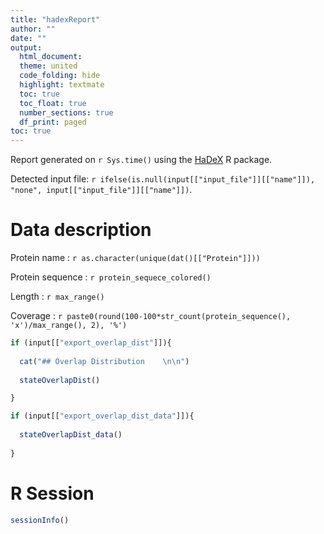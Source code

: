```yaml
---
title: "hadexReport"
author: ""
date: ""
output:
  html_document:
  theme: united
  code_folding: hide
  highlight: textmate
  toc: true
  toc_float: true
  number_sections: true
  df_print: paged
toc: true
---
```

  
Report generated on `r Sys.time()` using the [HaDeX](http://github.com/michbur/HaDeX) R package.  

Detected input file: `r ifelse(is.null(input[["input_file"]][["name"]]), "none", input[["input_file"]][["name"]])`.  

# Data description

Protein name : `r as.character(unique(dat()[["Protein"]]))`

Protein sequence : `r protein_sequece_colored()`

Length : `r max_range()`

Coverage : `r paste0(round(100-100*str_count(protein_sequence(), 'x')/max_range(), 2), '%')`

<!--- OVERLAP DISTRIBUTION -->

```r

if (input[["export_overlap_dist"]]){
  
  cat("## Overlap Distribution    \n\n")
  
  stateOverlapDist()

}

```

<!--- OVERLAP DISTRIBUTION DATA -->

```r

if (input[["export_overlap_dist_data"]]){
  
  stateOverlapDist_data()
  
}

```


# R Session

```r

sessionInfo()

```